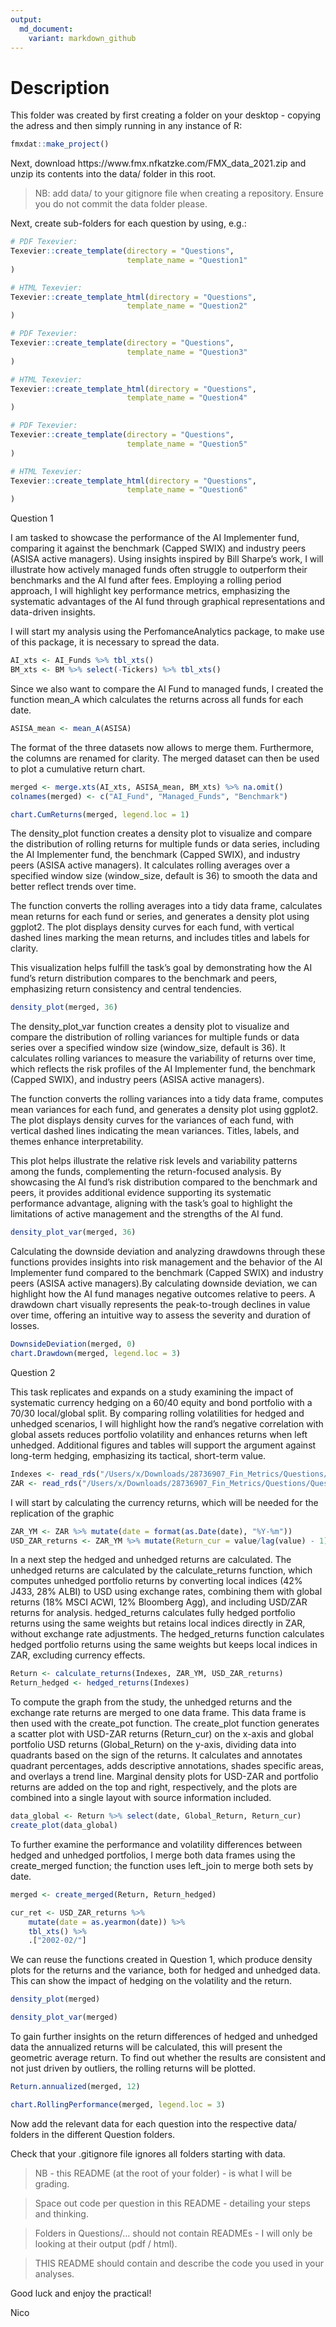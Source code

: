 ```yaml
---
output:
  md_document:
    variant: markdown_github
---
```


# Description

This folder was created by first creating a folder on your desktop - copying the adress and then simply running in any instance of R:


```r
fmxdat::make_project()
```


Next, download https://www.fmx.nfkatzke.com/FMX_data_2021.zip and unzip its contents into the data/ folder in this root.

> NB: add data/ to your gitignore file when creating a repository. Ensure you do not commit the data folder please.

Next, create sub-folders for each question by using, e.g.:

```r

# PDF Texevier:
Texevier::create_template(directory = "Questions",
                          template_name = "Question1"
)

# HTML Texevier:
Texevier::create_template_html(directory = "Questions",
                          template_name = "Question2"
)

# PDF Texevier:
Texevier::create_template(directory = "Questions",
                          template_name = "Question3"
)

# HTML Texevier:
Texevier::create_template_html(directory = "Questions",
                          template_name = "Question4"
)

# PDF Texevier:
Texevier::create_template(directory = "Questions",
                          template_name = "Question5"
)

# HTML Texevier:
Texevier::create_template_html(directory = "Questions",
                          template_name = "Question6"
)
```
Question 1

I am tasked to showcase the performance of the AI Implementer fund, comparing it against the benchmark (Capped SWIX) and industry peers (ASISA active managers). Using insights inspired by Bill Sharpe's work, I will illustrate how actively managed funds often struggle to outperform their benchmarks and the AI fund after fees. Employing a rolling period approach, I will highlight key performance metrics, emphasizing the systematic advantages of the AI fund through graphical representations and data-driven insights.

I will start my analysis using the PerfomanceAnalytics package, to make use of this package, it is necessary to spread the data. 
```r
AI_xts <- AI_Funds %>% tbl_xts()
BM_xts <- BM %>% select(-Tickers) %>% tbl_xts()
```

Since we also want to compare the AI Fund to managed funds, I created the function mean_A which calculates the returns across all funds for each date. 

```r
ASISA_mean <- mean_A(ASISA) 
```

The format of the three datasets now allows to merge them. Furthermore, the columns are renamed for clarity. The merged dataset can then be used to plot a cumulative return chart.

```r
merged <- merge.xts(AI_xts, ASISA_mean, BM_xts) %>% na.omit() 
colnames(merged) <- c("AI_Fund", "Managed_Funds", "Benchmark")

chart.CumReturns(merged, legend.loc = 1)
```

The density_plot function creates a density plot to visualize and compare the distribution of rolling returns for multiple funds or data series, including the AI Implementer fund, the benchmark (Capped SWIX), and industry peers (ASISA active managers). It calculates rolling averages over a specified window size (window_size, default is 36) to smooth the data and better reflect trends over time. 

The function converts the rolling averages into a tidy data frame, calculates mean returns for each fund or series, and generates a density plot using ggplot2. The plot displays density curves for each fund, with vertical dashed lines marking the mean returns, and includes titles and labels for clarity.

This visualization helps fulfill the task's goal by demonstrating how the AI fund's return distribution compares to the benchmark and peers, emphasizing return consistency and central tendencies.

```r
density_plot(merged, 36)
```

The density_plot_var function creates a density plot to visualize and compare the distribution of rolling variances for multiple funds or data series over a specified window size (window_size, default is 36). It calculates rolling variances to measure the variability of returns over time, which reflects the risk profiles of the AI Implementer fund, the benchmark (Capped SWIX), and industry peers (ASISA active managers).

The function converts the rolling variances into a tidy data frame, computes mean variances for each fund, and generates a density plot using ggplot2. The plot displays density curves for the variances of each fund, with vertical dashed lines indicating the mean variances. Titles, labels, and themes enhance interpretability.

This plot helps illustrate the relative risk levels and variability patterns among the funds, complementing the return-focused analysis. By showcasing the AI fund's risk distribution compared to the benchmark and peers, it provides additional evidence supporting its systematic performance advantage, aligning with the task's goal to highlight the limitations of active management and the strengths of the AI fund.

```r
density_plot_var(merged, 36)
```


Calculating the downside deviation and analyzing drawdowns through these functions provides insights into risk management and the behavior of the AI Implementer fund compared to the benchmark (Capped SWIX) and industry peers (ASISA active managers).By calculating downside deviation, we can highlight how the AI fund manages negative outcomes relative to peers. A drawdown chart visually represents the peak-to-trough declines in value over time, offering an intuitive way to assess the severity and duration of losses.

```r
DownsideDeviation(merged, 0)
chart.Drawdown(merged, legend.loc = 3)
```

Question 2

This task replicates and expands on a study examining the impact of systematic currency hedging on a 60/40 equity and bond portfolio with a 70/30 local/global split. By comparing rolling volatilities for hedged and unhedged scenarios, I will highlight how the rand's negative correlation with global assets reduces portfolio volatility and enhances returns when left unhedged. Additional figures and tables will support the argument against long-term hedging, emphasizing its tactical, short-term value.

```r
Indexes <- read_rds("/Users/x/Downloads/28736907_Fin_Metrics/Questions/Question2/data/Cncy_Hedge_Assets.rds")
ZAR <- read_rds("/Users/x/Downloads/28736907_Fin_Metrics/Questions/Question2/data/Monthly_zar.rds")
```

I will start by calculating the currency returns, which will be needed for the replication of the graphic

```r
ZAR_YM <- ZAR %>% mutate(date = format(as.Date(date), "%Y-%m"))
USD_ZAR_returns <- ZAR_YM %>% mutate(Return_cur = value/lag(value) - 1)
```

In a next step the hedged and unhedged returns are calculated. The unhedged returns are calculated by the calculate_returns function, which computes unhedged portfolio returns by converting local indices (42% J433, 28% ALBI) to USD using exchange rates, combining them with global returns (18% MSCI ACWI, 12% Bloomberg Agg), and including USD/ZAR returns for analysis. hedged_returns calculates fully hedged portfolio returns using the same weights but retains local indices directly in ZAR, without exchange rate adjustments. The hedged_returns function calculates hedged portfolio returns using the same weights but keeps local indices in ZAR, excluding currency effects.

```r
Return <- calculate_returns(Indexes, ZAR_YM, USD_ZAR_returns)
Return_hedged <- hedged_returns(Indexes)
```

To compute the graph from the study, the unhedged returns and the exchange rate returns are merged to one data frame. This data frame is then used with the create_pot function.
The create_plot function generates a scatter plot with USD-ZAR returns (Return_cur) on the x-axis and global portfolio USD returns (Global_Return) on the y-axis, dividing data into quadrants based on the sign of the returns. It calculates and annotates quadrant percentages, adds descriptive annotations, shades specific areas, and overlays a trend line. Marginal density plots for USD-ZAR and portfolio returns are added on the top and right, respectively, and the plots are combined into a single layout with source information included.

```r

data_global <- Return %>% select(date, Global_Return, Return_cur) 
create_plot(data_global)
```

To further examine the performance and volatility differences between hedged and unhedged portfolios, I merge both data frames using the create_merged function; the function uses left_join to merge both sets by date.

```r
merged <- create_merged(Return, Return_hedged)

cur_ret <- USD_ZAR_returns %>%
    mutate(date = as.yearmon(date)) %>%
    tbl_xts() %>%
    .["2002-02/"] 
```

We can reuse the functions created in Question 1, which produce density plots for the returns and the variance, both for hedged and unhedged data. This can show the impact of hedging on the volatility and the return.

```r
density_plot(merged)
```

```r
density_plot_var(merged)
```

To gain further insights on the return differences of hedged and unhedged data the annualized returns will be calculated, this will present the geometric average return. To find out whether the results are consistent and not just driven by outliers, the rolling returns will be plotted.

```r
Return.annualized(merged, 12)
```

```r
chart.RollingPerformance(merged, legend.loc = 3)
```


Now add the relevant data for each question into the respective data/ folders in the different Question folders.

Check that your .gitignore file ignores all folders starting with data.


> NB - this README (at the root of your folder) - is what I will be grading. 

> Space out code per question in this README - detailing your steps and thinking.

> Folders in Questions/... should not contain READMEs - I will only be looking at their output (pdf / html).

> THIS README should contain and describe the code you used in your analyses.


Good luck and enjoy the practical!

Nico

